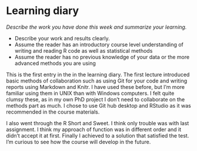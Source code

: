 # Learning diary

*Describe the work you have done this week and summarize your learning.*

- Describe your work and results clearly. 
- Assume the reader has an introductory course level understanding of writing and reading R code as well as statistical methods
- Assume the reader has no previous knowledge of your data or the more advanced methods you are using  

This is the first entry in the in the learning diary. The first lecture introduced basic methods of collaboration such as using Git for your code and writing reports using Markdown and Knitr. I have used these before, but I'm more familiar using them in UNIX than with Windows computers. I felt quite clumsy these, as in my own PhD project I don't need to collaborate on the methods part as much. I chose to use Git hub desktop and RStudio as it was recommended in the course materials.

I also went through the R Short and Sweet. I think only trouble was with last assignment. I think my approach of function was in different order and it didn't accept it at first. Finally I achieved to a solution that satisfied the test. I'm curious to see how the course will develop in the future.

 
